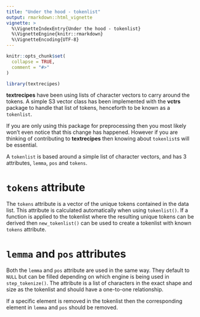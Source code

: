 ```yaml
---
title: "Under the hood - tokenlist"
output: rmarkdown::html_vignette
vignette: >
  %\VignetteIndexEntry{Under the hood - tokenlist}
  %\VignetteEngine{knitr::rmarkdown}
  %\VignetteEncoding{UTF-8}
---
```


```r
knitr::opts_chunk$set(
  collapse = TRUE,
  comment = "#>"
)
```

```r
library(textrecipes)
```

**textrecipes** have been using lists of character vectors to carry around the tokens. A simple S3 vector class has been implemented with the **vctrs** package to handle that list of tokens, henceforth to be known as a `tokenlist`.

If you are only using this package for preprocessing then you most likely won't even notice that this change has happened. However if you are thinking of contributing to **textrecipes** then knowing about `tokenlist`s will be essential.

A `tokenlist` is based around a simple list of character vectors, and has 3 attributes, `lemma`, `pos` and `tokens`.

# `tokens` attribute

The `tokens` attribute is a vector of the unique tokens contained in the data list.
This attribute is calculated automatically when using `tokenlist()`. If a function is applied to the tokenlist where the resulting unique tokens can be derived then `new_tokenlist()` can be used to create a tokenlist with known `tokens` attribute.

# `lemma` and `pos` attributes

Both the `lemma` and `pos` attribute are used in the same way. They default to `NULL` but can be filled depending on which engine is being used in `step_tokenize()`. The attribute is a list of characters in the exact shape and size as the tokenlist and should have a one-to-one relationship.

If a specific element is removed in the tokenlist then the corresponding element in `lemma` and `pos` should be removed.
